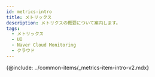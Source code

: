 ```yaml
---
id: metrics-intro
title: メトリックス
description: メトリクスの概要について案内します。
tags:
  - メトリックス
  - UI
  - Naver Cloud Monitoring
  - クラウド
---
```



<!--

:::tip
* 네임스페이스는 와탭 메트릭스 **카테고리**로 수집됩니다. 표기 형식은 Naver Cloud 네임스페이스를 **소문자**로 변경 후 '/'를 '**_**'로 변경합니다.
  > 예, ***ncloud_*** 
* 지표는 와탭 **메트릭스**로 수집됩니다. 표기 형식은 'NaverCloudMetric.Stat' 입니다.
* 수집되는 Naver Cloud 지표는 [다음 문서](https://api.ncloud-docs.com/docs/management-cloudinsight-productinfo)를 참조하세요.
:::

-->

{@include: ../common-items/_metrics-item-intro-v2.mdx}
